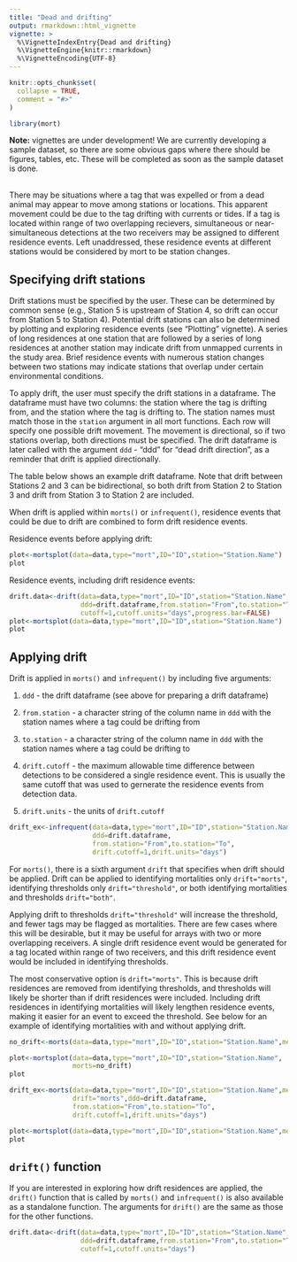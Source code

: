 ```yaml
---
title: "Dead and drifting"
output: rmarkdown::html_vignette
vignette: >
  %\VignetteIndexEntry{Dead and drifting}
  %\VignetteEngine{knitr::rmarkdown}
  %\VignetteEncoding{UTF-8}
---
```


```r
knitr::opts_chunk$set(
  collapse = TRUE,
  comment = "#>"
)
```

```r
library(mort)
```
**Note:** vignettes are under development! We are currently developing a sample dataset, so there are some obvious gaps where there should be figures, tables, etc. These will be completed as soon as the sample dataset is done. 
<br>
<br>

There may be situations where a tag that was expelled or from a dead animal may appear to move among stations or locations. This apparent movement could be due to the tag drifting with currents or tides. If a tag is located within range of two overlapping recievers, simultaneous or near-simultaneous detections at the two receivers may be assigned to different residence events. Left unaddressed, these residence events at different stations would be considered by mort to be station changes.

## Specifying drift stations 
Drift stations must be specified by the user. These can be determined by common sense (e.g., Station 5 is upstream of Station 4, so drift can occur from Station 5 to Station 4). Potential drift stations can also be determined by plotting and exploring residence events (see "Plotting" vignette). A series of long residences at one station that are followed by a series of long residences at another station may indicate drift from unmapped currents in the study area. Brief residence events with numerous station changes between two stations may indicate stations that overlap under certain environmental conditions. 

To apply drift, the user must specify the drift stations in a dataframe. The dataframe must have two columns: the station where the tag is drifting from, and the station where the tag is drifting to. The station names must match those in the `station` argument in all mort functions. Each row will specify one possible drift movement. The movement is directional, so if two stations overlap, both directions must be specified. The drift dataframe is later called with the argument `ddd` - "ddd" for "dead drift direction", as a reminder that drift is applied directionally. 

The table below shows an example drift dataframe. Note that drift between Stations 2 and 3 can be bidirectional, so both drift from Station 2 to Station 3 and drift from Station 3 to Station 2 are included. 

<!-- Example drift table  -->

When drift is applied within `morts()` or `infrequent()`, residence events that could be due to drift are combined to form drift residence events. 

Residence events before applying drift: 
```r
plot<-mortsplot(data=data,type="mort",ID="ID",station="Station.Name")
plot
```

Residence events, including drift residence events: 
<!-- How does this plot? Which station is used for the colour  -->
```r
drift.data<-drift(data=data,type="mort",ID="ID",station="Station.Name",
                  ddd=drift.dataframe,from.station="From",to.station="To",
                  cutoff=1,cutoff.units="days",progress.bar=FALSE)
plot<-mortsplot(data=data,type="mort",ID="ID",station="Station.Name")
plot
```

## Applying drift 
Drift is applied in `morts()` and `infrequent()` by including five arguments: 

#. `ddd` - the drift dataframe (see above for preparing a drift dataframe)

#. `from.station` - a character string of the column name in `ddd` with the station names where a tag could be drifting from

#. `to.station` - a character string of the column name in `ddd` with the station names where a tag could be drifting to

#. `drift.cutoff` - the maximum allowable time difference between detections to be considered a single residence event. This is usually the same cutoff that was used to gernerate the residence events from detection data. 

#. `drift.units` - the units of `drift.cutoff`

```r
drift_ex<-infrequent(data=data,type="mort",ID="ID",station="Station.Name",
                     ddd=drift.dataframe,
                     from.station="From",to.station="To",
                     drift.cutoff=1,drift.units="days")
```

For `morts()`, there is a sixth argument `drift` that specifies when drift should be applied. Drift can be applied to identifying mortalities only `drift="morts"`, identifying thresholds only `drift="threshold"`, or both identifying mortalities and thresholds `drift="both"`.

Applying drift to thresholds `drift="threshold"` will increase the threshold, and fewer tags may be flagged as mortalities. There are few cases where this will be desirable, but it may be useful for arrays with two or more overlapping receivers. A single drift residence event would be generated for a tag located within range of two receivers, and this drift residence event would be included in identifying thresholds. 

The most conservative option is `drift="morts"`. This is because drift residences are removed from identifying thresholds, and thresholds will likely be shorter than if drift residences were included. Including drift residences in identifying mortalities will likely lengthen residence events, making it easier for an event to exceed the threshold. See below for an example of identifying mortalities with and without applying drift. 

<!-- Evaluate and plot when test dataset is ready -->
```r
no_drift<-morts(data=data,type="mort",ID="ID",station="Station.Name",method="all")

plot<-mortsplot(data=data,type="mort",ID="ID",station="Station.Name",
                morts=no_drift)
plot
```

```r
drift_ex<-morts(data=data,type="mort",ID="ID",station="Station.Name",method="all",
                drift="morts",ddd=drift.dataframe,
                from.station="From",to.station="To",
                drift.cutoff=1,drift.units="days")

plot<-mortsplot(data=data,type="mort",ID="ID",station="Station.Name",morts=drift_ex)
plot
```

## `drift()` function
If you are interested in exploring how drift residences are applied, the `drift()` function that is called by `morts()` and `infrequent()` is also available as a standalone function. The arguments for `drift()` are the same as those for the other functions. 

```r
drift.data<-drift(data=data,type="mort",ID="ID",station="Station.Name",
                  ddd=drift.dataframe,from.station="From",to.station="To",
                  cutoff=1,cutoff.units="days")
```




